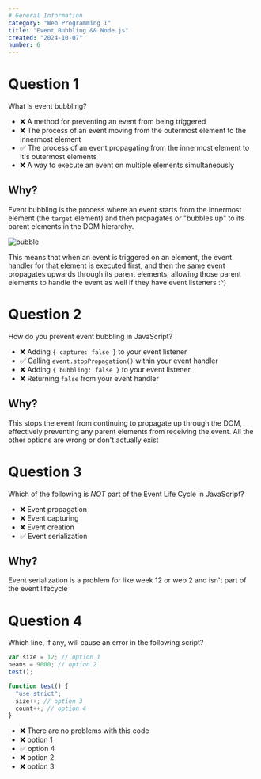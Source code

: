 ```yaml
---
# General Information
category: "Web Programming I"
title: "Event Bubbling && Node.js"
created: "2024-10-07"
number: 6
---
```


# Question 1

What is event bubbling?

- ❌ A method for preventing an event from being triggered
- ❌ The process of an event moving from the outermost element to the innermost element
- ✅ The process of an event propagating from the innermost element to it's outermost elements
- ❌ A way to execute an event on multiple elements simultaneously

## Why?

Event bubbling is the process where an event starts from the innermost element (the `target` element) and then propagates or "bubbles up" to its parent elements in the DOM hierarchy.

![bubble](./assets/3.png)

This means that when an event is triggered on an element, the event handler for that element is executed first, and then the same event propagates upwards through its parent elements, allowing those parent elements to handle the event as well if they have event listeners :^)

# Question 2

How do you prevent event bubbling in JavaScript?

- ❌ Adding `{ capture: false }` to your event listener
- ✅ Calling `event.stopPropagation()` within your event handler
- ❌ Adding `{ bubbling: false }` to your event listener.
- ❌ Returning `false` from your event handler

## Why?

This stops the event from continuing to propagate up through the DOM, effectively preventing any parent elements from receiving the event. All the other options are wrong or don't actually exist

# Question 3

Which of the following is _NOT_ part of the Event Life Cycle in JavaScript?

- ❌ Event propagation
- ❌ Event capturing
- ❌ Event creation
- ✅ Event serialization

## Why?

Event serialization is a problem for like week 12 or web 2 and isn't part of the event lifecycle

# Question 4

Which line, if any, will cause an error in the following script?

```js
var size = 12; // option 1
beans = 9000; // option 2
test();

function test() {
  "use strict";
  size++; // option 3
  count++; // option 4
}
```

- ❌ There are no problems with this code
- ❌ option 1
- ✅ option 4
- ❌ option 2
- ❌ option 3
